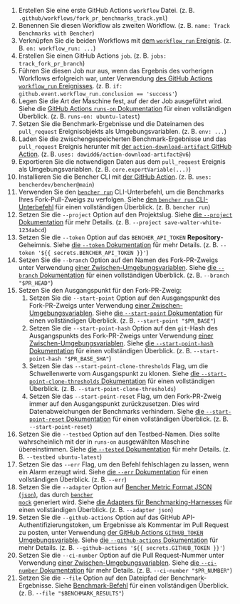
<PullRequestsForkTrackCode />

1. Erstellen Sie eine erste GitHub Actions `workflow` Datei.
   (z. B. `.github/workflows/fork_pr_benchmarks_track.yml`)
2. Benennen Sie diesen Workflow als zweiten Workflow.
   (z. B. `name: Track Benchmarks with Bencher`)
3. Verknüpfen Sie die beiden Workflows mit
   [dem `workflow_run` Ereignis][github actions workflow_run].
   (z. B. `on: workflow_run: ...`)
4. Erstellen Sie einen GitHub Actions `job`.
   (z. B. `jobs: track_fork_pr_branch`)
5. Führen Sie diesen Job nur aus, wenn das Ergebnis des vorherigen Workflows erfolgreich war, unter Verwendung
   [des GitHub Actions `workflow_run` Ereignisses][github actions workflow_run].
   (z. B. `if: github.event.workflow_run.conclusion == 'success'`)
6. Legen Sie die Art der Maschine fest, auf der der Job ausgeführt wird.
   Siehe die [GitHub Actions `runs-on` Dokumentation][github actions runs-on]
   für einen vollständigen Überblick.
   (z. B. `runs-on: ubuntu-latest`)
7. Setzen Sie die Benchmark-Ergebnisse und die Dateinamen des `pull_request` Ereignisobjekts als Umgebungsvariablen.
   (z. B. `env: ...`)
8. Laden Sie die zwischengespeicherten Benchmark-Ergebnisse und das `pull_request` Ereignis herunter
   mit [der `action-download-artifact` GitHub Action][action download artifact].
   (z. B. `uses: dawidd6/action-download-artifact@v6`)
10. Exportieren Sie die notwendigen Daten aus dem `pull_request` Ereignis als Umgebungsvariablen.
    (z. B. `core.exportVariable(...)`)
11. Installieren Sie die Bencher CLI mit [der GitHub Action][bencher cli github action].
   (z. B. `uses: bencherdev/bencher@main`)
12. Verwenden Sie den <code><a href="/de/docs/explanation/bencher-run/">bencher run</a></code> CLI-Unterbefehl,
    um die Benchmarks Ihres Fork-Pull-Zweigs zu verfolgen.
    Siehe [den `bencher run` CLI-Unterbefehl][bencher run] für einen vollständigen Überblick.
    (z. B. `bencher run`)
13. Setzen Sie die `--project` Option auf den Projektslug.
    Siehe [die `--project` Dokumentation][project option] für mehr Details.
    (z. B. `--project save-walter-white-1234abcd`)
14. Setzen Sie die `--token` Option auf das `BENCHER_API_TOKEN` **Repository**-Geheimnis.
    Siehe [die `--token` Dokumentation][token option] für mehr Details.
    (z. B. `--token '${{ secrets.BENCHER_API_TOKEN }}'`)
15. Setzen Sie die `--branch` Option auf den Namen des Fork-PR-Zweigs
    unter Verwendung [einer Zwischen-Umgebungsvariablen][github intermediate environment variable].
    Siehe [die `--branch` Dokumentation][branch option] für einen vollständigen Überblick.
    (z. B. `--branch "$PR_HEAD"`)
16. Setzen Sie den Ausgangspunkt für den Fork-PR-Zweig:
    1. Setzen Sie die `--start-point` Option auf den Ausgangspunkt des Fork-PR-Zweigs
    unter Verwendung [einer Zwischen-Umgebungsvariablen][github intermediate environment variable].
    Siehe [die `--start-point` Dokumentation][start point] für einen vollständigen Überblick.
    (z. B. `--start-point "$PR_BASE"`)
    2. Setzen Sie die `--start-point-hash` Option auf den `git`-Hash des Ausgangspunkts des Fork-PR-Zweigs
    unter Verwendung [einer Zwischen-Umgebungsvariablen][github intermediate environment variable].
    Siehe [die `--start-point-hash` Dokumentation][start point hash] für einen vollständigen Überblick.
    (z. B. `--start-point-hash "$PR_BASE_SHA"`)
    3. Setzen Sie das `--start-point-clone-thresholds` Flag, um die Schwellenwerte vom Ausgangspunkt zu klonen.
    Siehe [die `--start-point-clone-thresholds` Dokumentation][start point clone thresholds] für einen vollständigen Überblick.
    (z. B. `--start-point-clone-thresholds`)
    4. Setzen Sie das `--start-point-reset` Flag, um den Fork-PR-Zweig immer auf den Ausgangspunkt zurückzusetzen.
    Dies wird Datenabweichungen der Benchmarks verhindern.
    Siehe [die `--start-point-reset` Dokumentation][start point reset] für einen vollständigen Überblick.
    (z. B. `--start-point-reset`)
17. Setzen Sie die `--testbed` Option auf den Testbed-Namen.
    Dies sollte wahrscheinlich mit der in `runs-on` ausgewählten Maschine übereinstimmen.
    Siehe [die `--tested` Dokumentation][testbed option] für mehr Details.
    (z. B. `--testbed ubuntu-latest`)
18. Setzen Sie das `--err` Flag, um den Befehl fehlschlagen zu lassen, wenn ein Alarm erzeugt wird.
   Siehe [die `--err` Dokumentation][alert err] für einen vollständigen Überblick.
   (z. B. `--err`)
19. Setzen Sie die `--adapter` Option auf [Bencher Metric Format JSON (`json`)][bmf], das durch <code><a href="/de/docs/reference/bencher-metric-format/#bencher-mock">bencher mock</a></code> generiert wird.
   Siehe [die Adapters für Benchmarking-Harnesses][adapter json] für einen vollständigen Überblick.
   (z. B. `--adapter json`)
20. Setzen Sie die `--github-actions` Option auf das GitHub API-Authentifizierungstoken, um Ergebnisse als Kommentar im Pull Request zu posten, unter Verwendung
    [der GitHub Actions `GITHUB_TOKEN` Umgebungsvariable][github token].
    Siehe [die `--github-actions` Dokumentation][github actions option] für mehr Details.
    (z. B. `--github-actions '${{ secrets.GITHUB_TOKEN }}'`)
21. Setzen Sie die `--ci-number` Option auf die Pull Request-Nummer
    unter Verwendung [einer Zwischen-Umgebungsvariablen][github intermediate environment variable].
    Siehe [die `--ci-number` Dokumentation][ci number option] für mehr Details.
    (z. B. `--ci-number "$PR_NUMBER"`)
22. Setzen Sie die `--file` Option auf den Dateipfad der Benchmark-Ergebnisse.
    Siehe [Benchmark-Befehl][command argument] für einen vollständigen Überblick.
    (z. B. `--file "$BENCHMARK_RESULTS"`)

[github actions workflow_run]: https://docs.github.com/de/actions/using-workflows/events-that-trigger-workflows#workflow_run
[github actions runs-on]: https://docs.github.com/de/actions/using-workflows/workflow-syntax-for-github-actions#jobsjob_idruns-on
[github intermediate environment variable]: https://docs.github.com/de/actions/security-for-github-actions/security-guides/security-hardening-for-github-actions#using-an-intermediate-environment-variable
[action download artifact]: https://github.com/dawidd6/action-download-artifact
[bencher cli github action]: https://github.com/marketplace/actions/bencher-cli
[github action pull_request]: https://docs.github.com/de/webhooks/webhook-events-and-payloads#pull_request
[github token]: https://docs.github.com/de/actions/security-guides/automatic-token-authentication

[bencher run]: /de/docs/explanation/bencher-run/
[project option]: /de/docs/explanation/bencher-run/#--project-project
[token option]: /de/docs/explanation/bencher-run/#--token-token
[branch option]: /de/docs/explanation/branch-selection/#--branch-branch
[start point]: /de/docs/explanation/branch-selection/#--start-point-branch
[start point hash]: /de/docs/explanation/branch-selection/#--start-point-hash-hash
[start point clone thresholds]: /de/docs/explanation/branch-selection/#--start-point-clone-thresholds
[start point reset]: /de/docs/explanation/branch-selection/#--start-point-reset
[testbed option]: /de/docs/explanation/bencher-run/#--testbed-testbed
[alert err]: /de/docs/explanation/thresholds/#--err
[bmf]: /de/docs/reference/bencher-metric-format/
[adapter json]: /de/docs/explanation/adapters/#-json
[github actions option]: /de/docs/explanation/bencher-run/#--github-actions-github_token
[ci number option]: /de/docs/explanation/bencher-run/#--ci-id-id
[command argument]: /de/docs/explanation/bencher-run/#benchmark-command